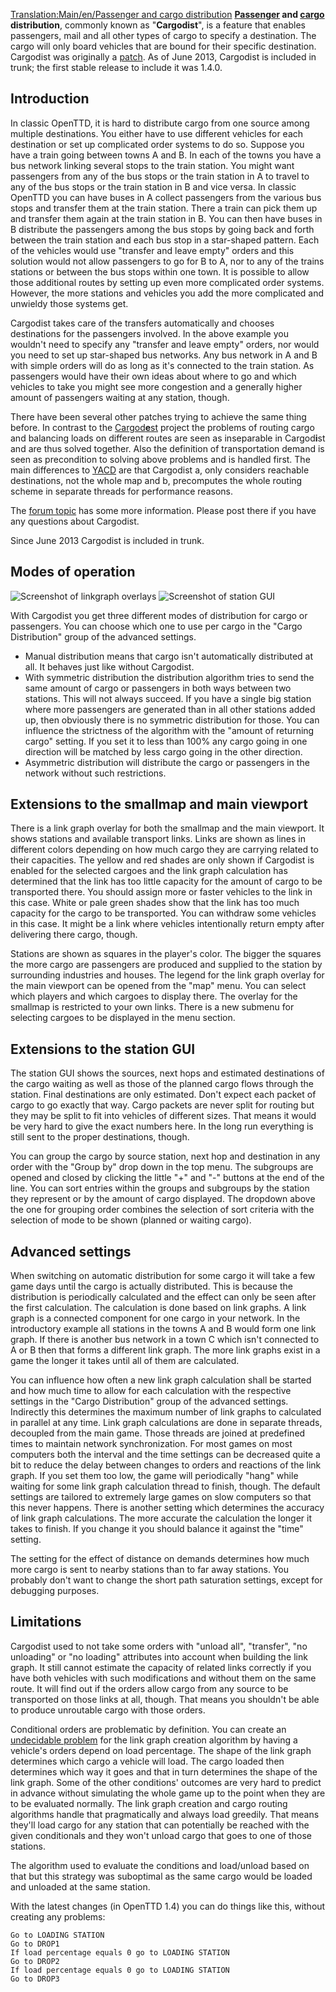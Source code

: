 [[Translation:Main/en/Passenger and cargo distribution]]
'''[[Main/en/Passengers|Passenger]] and [[Main/en/Cargo|cargo]] distribution''', commonly known as "'''Cargodist'''", is a feature that enables passengers, mail and all other types of cargo to specify a destination. The cargo will only board vehicles that are bound for their specific destination.
Cargodist was originally a [[Main/en/Patches|patch]]. As of June 2013, Cargodist is included in trunk; the first stable release to include it was 1.4.0.


==Introduction==

In classic OpenTTD, it is hard to distribute cargo from one source among multiple destinations. You either have to use different vehicles for each destination or set up complicated order systems to do so. Suppose you have a train going between towns A and B. In each of the towns you have a bus network linking several stops to the train station. You might want passengers from any of the bus stops or the train station in A to travel to any of the bus stops or the train station in B and vice versa. In classic OpenTTD you can have buses in A collect passengers from the various bus stops and transfer them at the train station. There a train can pick them up and transfer them again at the train station in B. You can then have buses in B distribute the passengers among the bus stops by going back and forth between the train station and each bus stop in a star-shaped pattern. Each of the vehicles would use "transfer and leave empty" orders and this solution would not allow passengers to go for B to A, nor to any of the trains stations or between the bus stops within one town. It is possible to allow those additional routes by setting up even more complicated order systems. However, the more stations and vehicles you add the more complicated and unwieldy those systems get.

Cargodist takes care of the transfers automatically and chooses destinations for the passengers involved. In the above example you wouldn't need to specify any "transfer and leave empty" orders, nor would you need to set up star-shaped bus networks. Any bus network in A and B with simple orders will do as long as it's connected to the train station. As passengers would have their own ideas about where to go and which vehicles to take you might see more congestion and a generally higher amount of passengers waiting at any station, though.

There have been several other patches trying to achieve the same thing before. In contrast to the [[Main/en/Passenger and cargo destinations|Cargod'''e'''st]] project the problems of routing cargo and balancing loads on different routes are seen as inseparable in Cargod'''i'''st and are thus solved together. Also the definition of transportation demand is seen as precondition to solving above problems and is handled first. The main differences to [http://www.tt-forums.net/viewtopic.php?f=33&t=54253 YACD] are that Cargodist a, only considers reachable destinations, not the whole map and b, precomputes the whole routing scheme in separate threads for performance reasons.

The [http://www.tt-forums.net/viewtopic.php?f=33&t=41992&start=0 forum topic] has some more information. Please post there if you have any questions about Cargodist.

Since June 2013 Cargodist is included in trunk.

==Modes of operation==
[[File:en/Cargodist-overlays.png|frame|Screenshot of linkgraph overlays]]
[[File:en/Cargodist-station.png|frame|Screenshot of station GUI]]

With Cargodist you get three different modes of distribution for cargo or passengers. You can choose which one to use per cargo in the "Cargo Distribution" group of the advanced settings.
* Manual distribution means that cargo isn't automatically distributed at all. It behaves just like without Cargodist.
* With symmetric distribution the distribution algorithm tries to send the same amount of cargo or passengers in both ways between two stations. This will not always succeed. If you have a single big station where more passengers are generated than in all other stations added up, then obviously there is no symmetric distribution for those. You can influence the strictness of the algorithm with the "amount of returning cargo" setting. If you set it to less than 100% any cargo going in one direction will be matched by less cargo going in the other direction.
* Asymmetric distribution will distribute the cargo or passengers in the network without such restrictions.

==Extensions to the smallmap and main viewport==

There is a link graph overlay for both the smallmap and the main viewport. It shows stations and available transport links. Links are shown as lines in different colors depending on how much cargo they are carrying related to their capacities. The yellow and red shades are only shown if Cargodist is enabled for the selected cargoes and the link graph calculation has determined that the link has too little capacity for the amount of cargo to be transported there. You should assign more or faster vehicles to the link in this case. White or pale green shades show that the link has too much capacity for the cargo to be transported. You can withdraw some vehicles in this case. It might be a link where vehicles intentionally return empty after delivering there cargo, though.

Stations are shown as squares in the player's color. The bigger the squares the more cargo are passengers are produced and supplied to the station by surrounding industries and houses. The legend for the link graph overlay for the main viewport can be opened from the "map" menu. You can select which players and which cargoes to display there. The overlay for the smallmap is restricted to your own links. There is a new submenu for selecting cargoes to be displayed in the menu section.

==Extensions to the station GUI==
The station GUI shows the sources, next hops and estimated destinations of the cargo waiting as well as those of the planned cargo flows through the station. Final destinations are only estimated. Don't expect each packet of cargo to go exactly that way. Cargo packets are never split for routing but they may be split to fit into vehicles of different sizes. That means it would be very hard to give the exact numbers here. In the long run everything is still sent to the proper destinations, though.

You can group the cargo by source station, next hop and destination in any order with the "Group by" drop down in the top menu. The subgroups are opened and closed by clicking the little "+" and "-" buttons at the end of the line. You can sort entries within the groups and subgroups by the station they represent or by the amount of cargo displayed. The dropdown above the one for grouping order combines the selection of sort criteria with the selection of mode to be shown (planned or waiting cargo).

==Advanced settings==

When switching on automatic distribution for some cargo it will take a few game days until the cargo is actually distributed. This is because the distribution is periodically calculated and the effect can only be seen after the first calculation. The calculation is done based on link graphs. A link graph is a connected component for one cargo in your network. In the introductory example all stations in the towns A and B would form one link graph. If there is another bus network in a town C which isn't connected to A or B then that forms a different link graph. The more link graphs exist in a game the longer it takes until all of them are calculated.

You can influence how often a new link graph calculation shall be started and how much time to allow for each calculation with the respective settings in the "Cargo Distribution" group of the advanced settings. Indirectly this determines the maximum number of link graphs to calculated in parallel at any time. Link graph calculations are done in separate threads, decoupled from the main game. Those threads are joined at predefined times to maintain network synchronization. For most games on most computers both the interval and the time settings can be decreased quite a bit to reduce the delay between changes to orders and reactions of the link graph. If you set them too low, the game will periodically "hang" while waiting for some link graph calculation thread to finish, though. The default settings are tailored to extremely large games on slow computers so that this never happens. There is another setting which determines the accuracy of link graph calculations. The more accurate the calculation the longer it takes to finish. If you change it you should balance it against the "time" setting.

The setting for the effect of distance on demands determines how much more cargo is sent to nearby stations than to far away stations. You probably don't want to change the short path saturation settings, except for debugging purposes.

==Limitations==

Cargodist used to not take some orders with "unload all", "transfer", "no unloading" or "no loading" attributes into account when building the link graph. It still cannot estimate the capacity of related links correctly if you have both vehicles with such modifications and without them on the same route. It will find out if the orders allow cargo from any source to be transported on those links at all, though. That means you shouldn't be able to produce unroutable cargo with those orders.

Conditional orders are problematic by definition. You can create an [http://en.wikipedia.org/wiki/Undecidable_problem undecidable problem] for the link graph creation algorithm by having a vehicle's orders depend on load percentage. The shape of the link graph determines which cargo a vehicle will load. The cargo loaded then determines which way it goes and that in turn determines the shape of the link graph. Some of the other conditions' outcomes are very hard to predict in advance without simulating the whole game up to the point when they are to be evaluated normally. The link graph creation and cargo routing algorithms handle that pragmatically and always load greedily. That means they'll load cargo for any station that can potentially be reached with the given conditionals and they won't unload cargo that goes to one of those stations.

The algorithm used to evaluate the conditions and load/unload based on that but this strategy was suboptimal as the same cargo would be loaded and unloaded at the same station.

With the latest changes (in OpenTTD 1.4) you can do things like this, without creating any problems:

 Go to LOADING STATION
 Go to DROP1
 If load percentage equals 0 go to LOADING STATION
 Go to DROP2
 If load percentage equals 0 go to LOADING STATION
 Go to DROP3